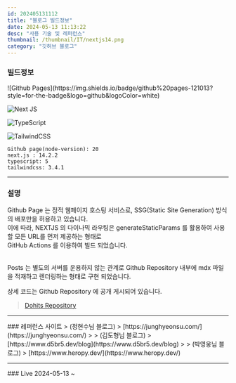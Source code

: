 ```yaml
---
id: 202405131112
title: "블로그 빌드정보"
date: 2024-05-13 11:13:22
desc: "사용 기술 및 레퍼런스"
thumbnail: /thumbnail/IT/nextjs14.png
category: "깃허브 블로그"
---
```

### 빌드정보

<div className="flex flex-wrap">
  ![Github Pages](https://img.shields.io/badge/github%20pages-121013?style=for-the-badge&logo=github&logoColor=white)
  
  ![Next JS](https://img.shields.io/badge/Next-black?style=for-the-badge&logo=next.js&logoColor=white) 
  
  ![TypeScript](https://img.shields.io/badge/typescript-%23007ACC.svg?style=for-the-badge&logo=typescript&logoColor=white)

  ![TailwindCSS](https://img.shields.io/badge/tailwindcss-%2338B2AC.svg?style=for-the-badge&logo=tailwind-css&logoColor=white)
</div>

```text
Github page(node-version): 20
next.js : 14.2.2
typescript: 5
tailwindcss: 3.4.1
```
<hr/>

### 설명
Github Page 는 정적 웹페이지 호스팅 서비스로, SSG(Static Site Generation) 방식의 배포만을 허용하고 있습니다. 
<br/> 이에 따라, NEXTJS 의 다이나믹 라우팅은 generateStaticParams 를 활용하여 사용 할 모든 URL를 먼저 제공하는 형태로
<br/>GitHub Actions 를 이용하여 빌드 되었습니다.

 <br/> Posts 는 별도의 서버를 운용하지 않는 관계로 Github Repository 내부에 mdx 파일을 적재하고 렌더링하는 형태로 구현 되었습니다.

상세 코드는 Github Repository 에 공개 게시되어 있습니다.
>[Dohits Repository](https://github.com/dohits/dohits.github.io)


<hr/>
### 레퍼런스 사이트
> (정현수님 블로그) 
> [https://junghyeonsu.com/](https://junghyeonsu.com/)
>
> (김도형님 블로그) 
> [https://www.d5br5.dev/blog](https://www.d5br5.dev/blog)
>
> (박영웅님 블로그)
> [https://www.heropy.dev/](https://www.heropy.dev/)
<hr/>
### Live
2024-05-13 ~